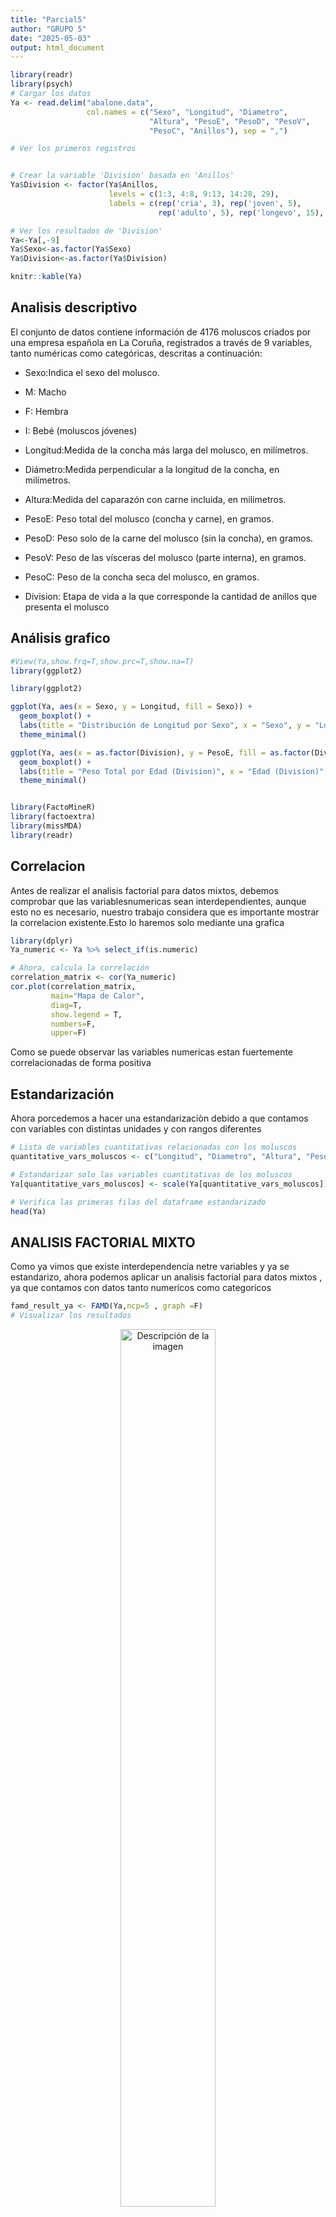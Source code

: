 ```yaml
---
title: "Parcial5"
author: "GRUPO 5"
date: "2025-05-03"
output: html_document
---
```


```r
library(readr)
library(psych)
# Cargar los datos
Ya <- read.delim("abalone.data", 
                 col.names = c("Sexo", "Longitud", "Diametro", 
                               "Altura", "PesoE", "PesoD", "PesoV", 
                               "PesoC", "Anillos"), sep = ",")

# Ver los primeros registros


# Crear la variable 'Division' basada en 'Anillos'
Ya$Division <- factor(Ya$Anillos, 
                      levels = c(1:3, 4:8, 9:13, 14:28, 29), 
                      labels = c(rep('cria', 3), rep('joven', 5), 
                                 rep('adulto', 5), rep('longevo', 15), 'longevo'))

# Ver los resultados de 'Division'
Ya<-Ya[,-9]
Ya$Sexo<-as.factor(Ya$Sexo)
Ya$Division<-as.factor(Ya$Division)

knitr::kable(Ya)
```
## **Analisis descriptivo**

El conjunto de datos contiene información de 4176 moluscos criados por una empresa española en La Coruña, registrados a través de 9 variables, tanto numéricas como categóricas, descritas a continuación:

* Sexo:Indica el sexo del molusco.

* M: Macho

* F: Hembra

* I: Bebé (moluscos jóvenes)

* Longitud:Medida de la concha más larga del molusco, en milímetros.

* Diámetro:Medida perpendicular a la longitud de la concha, en milímetros.

* Altura:Medida del caparazón con carne incluida, en milímetros.

* PesoE:
Peso total del molusco (concha y carne), en gramos.

* PesoD:
Peso solo de la carne del molusco (sin la concha), en gramos.

* PesoV:
Peso de las vísceras del molusco (parte interna), en gramos.

* PesoC:
Peso de la concha seca del molusco, en gramos.

* Division: Etapa de vida a la que corresponde la cantidad de anillos que presenta el molusco




## **Análisis grafico**
```r

#View(Ya,show.frq=T,show.prc=T,show.na=T)
library(ggplot2)

library(ggplot2)

ggplot(Ya, aes(x = Sexo, y = Longitud, fill = Sexo)) +
  geom_boxplot() +
  labs(title = "Distribución de Longitud por Sexo", x = "Sexo", y = "Longitud (mm)") +
  theme_minimal()

ggplot(Ya, aes(x = as.factor(Division), y = PesoE, fill = as.factor(Division))) +
  geom_boxplot() +
  labs(title = "Peso Total por Edad (Division)", x = "Edad (Division)", y = "Peso Total (gramos)") +
  theme_minimal()



```
```r
library(FactoMineR)
library(factoextra)
library(missMDA)
library(readr)

```


## **Correlacion**

Antes de realizar el analisis factorial para datos mixtos, debemos comprobar que las variablesnumericas sean interdependientes, aunque esto no es necesario, nuestro trabajo considera que es importante mostrar la correlacion existente.Esto lo haremos solo mediante una grafica
```r
library(dplyr)
Ya_numeric <- Ya %>% select_if(is.numeric)

# Ahora, calcula la correlación
correlation_matrix <- cor(Ya_numeric)
cor.plot(correlation_matrix,
         main="Mapa de Calor",
         diag=T,
         show.legend = T, 
         numbers=F, 
         upper=F)

```

Como se puede observar las variables numericas estan fuertemente correlacionadas de forma positiva


## **Estandarización**
Ahora porcedemos a hacer una estandarizaciòn debido a que contamos con variables con distintas unidades y con rangos diferentes
```r
# Lista de variables cuantitativas relacionadas con los moluscos
quantitative_vars_moluscos <- c("Longitud", "Diametro", "Altura", "PesoE", "PesoD", "PesoV", "PesoC")

# Estandarizar solo las variables cuantitativas de los moluscos
Ya[quantitative_vars_moluscos] <- scale(Ya[quantitative_vars_moluscos])

# Verifica las primeras filas del dataframe estandarizado
head(Ya)

```


## **ANALISIS FACTORIAL MIXTO**
Como ya vimos que existe interdependencia netre variables y ya se estandarizo, ahora podemos aplicar un analisis factorial para datos mixtos , ya que contamos con datos tanto numericos como categoricos
```r
famd_result_ya <- FAMD(Ya,ncp=5 , graph =F)
# Visualizar los resultados


```


<center>
![Descripción de la imagen](C:/Users/Khatia/Downloads/imagen1.png){height=50%, width=60%}</center>

<center>
![Descripción de la imagen](C:/Users/Khatia/Downloads/imagen2.png){height=30%, width=40%}</center>

<center>![Descripción de la imagen](C:/Users/Khatia/Downloads/imagen3.png){height=30%, width=40%}</center>


## **AUTOVALORES**

```r
famd_pre_result_ya <- Ya %>% 
  FAMD( ncp=5 ,graph =F)

eigenvalues <- famd_pre_result_ya %>% get_eigenvalue()

eigenvalues

```

La Dim.1 captura el 59.66% de la variabilidad, y juntas las primeras tres dimensiones explican el 76.73345 de los datos, ademas se suele optar por el numero de dimensiones que cumplan con un porcentaje considerable que explique la varianza de los datos o cuando los eingenvalores sean mayor a 1 con esto podemos reducir los datos a pocas dimensiones sin perder mucha información, lo cual facilita el análisis y la visualización.

## **GRAFICA COMPLEMENTARIA**
```r
famd_pre_result_ya %>% fviz_screeplot(addlabels = TRUE, ylim = c(0, 80),
                                   barfill="white", barcolor ="darkblue",
                                   linecolor ="red")


```

## **Análisis de las Variables: Coordenadas, Calidad de Representación y Contribución a los Componentes**
```r
var_analysis <- famd_pre_result_ya %>% get_famd_var()
var_analysis$coord
var_analysis$cos2
var_analysis$contrib

```

**coordenadas**:

* Longitud tiene un valor alto en Dim.1 (0.9253), lo que indica que la variable Longitud contribuye fuertemente a la primera dimensión.

* Sexo tiene un valor más bajo en Dim.1 (0.4183), lo que sugiere que la variable Sexo tiene una contribución más pequeña en esta dimensión.

**cos2**:

* La variable PesoD tiene un valor alto de cos2 en Dim.1 (0.7703), lo que indica que está bien representada por la primera dimensión. La representación en Dim.2 y Dim.3 es muy baja, lo que sugiere que PesoD no se ajusta bien a estas dimensiones.


**contrib**:

* Altura tiene una importante contribución en Dim.1 (10.74), lo que muestra que esta variable es clave para la primera dimensión. Sin embargo, su contribución en Dim.2 (0.42) es mucho menor, lo que indica que Altura no es tan relevante para esa dimensión

## **Grafica complemnetaria**
```r
famd_pre_result_ya %>% fviz_contrib(choice = "var", axes=1,)
```

Con la grafica podemos ver que variables contribuyen mas a las primera dimension

## **variables cuantitativas**

```r
var_analysis_quanti <- famd_pre_result_ya %>% get_famd_var(element = "quanti.var")
var_analysis_quanti$coord
var_analysis_quanti$cos2
var_analysis_quanti$contrib

```

**Algunas interpretaciones:**

**coord**

* Longitud:

* En Dim.1, tiene un valor alto de 0.9619, lo que indica que tiene una fuerte contribución o asociación con la primera dimensión.

* En Dim.2 y Dim.3, sus valores son bajos, lo que significa que Longitud está principalmente representada en la Dim.1, y su influencia sobre las dimensiones posteriores es muy pequeña.

**cos2**

* PesoD (Peso de la cáscara):

* En Dim.1, tiene un valor de 0.8777, lo que indica que esta variable está bien representada en la primera dimensión, pero su calidad disminuye en las dimensiones posteriores.

**contrib**

* Longitud:

* En Dim.1, tiene una contribución de 12.93, lo que significa que "Longitud" explica una porción significativa de la varianza en la primera dimensión.

* En Dim.2 y Dim.3, su contribución es muy baja, lo que refuerza la idea de que "Longitud" es más importante en la Dim.1.


```r
famd_pre_result_ya %>% 
  fviz_famd_var(choice = "quanti.var", col.var = "contrib",
                gradient.cols = c("red","yellow","green"))

```


* Las variables PesoC, PesoD y Altura tienen un mayor impacto en Dim.1.

* Las variables de peso (PesoC y PesoD) tienen contribuciones importantes pero moderadas a Dim.1, mientras que Altura tiene una contribución destacada.

* Dim.1 es la principal dimensión y explica la mayor parte de la variabilidad de los datos.


## **VARIABLES CUALITATIVAS**

```r
var_analysis_quali <- famd_pre_result_ya %>% get_famd_var(element = "quali.var")
var_analysis_quali$coord
# v.test: pruebas Z. Si el valor es mayor en valor absoluto a 1.96 entonces
# la categoria aporta a la dimension (es significativa)

var_analysis_quali$v.test
famd_pre_result_ya %>% 
 fviz_famd_var("quali.var", col.var = "contrib",
               gradient.cols = c("red","yellow","green"))

```
**Interpretaciones**:

**para coord**

* cria (Rango de Edad: Cría): Con un valor de -6.3431308, la categoría "cría" tiene una contribución negativa significativa en la Dim.1, lo que implica que los individuos jóvenes tienen una relación opuesta a la principal variabilidad de la muestra.

**para el test**

* F (Sexo: Femenino): Con un valor de 22.91, este valor es alto, lo que indica que la categoría "Femenino" tiene una contribución significativa en la Dimensión 1.

* I (Sexo: Bebé): Tiene un valor de -41.59, lo que también sugiere una contribución significativa pero en sentido opuesto a la categoría "Femenino". La categoría "Bebé" tiene una fuerte diferencia en la Dimensión 1 en comparación con las otras categorías.

## **Analisis de individuos**

```r
ind_analysis <- famd_pre_result_ya %>% get_famd_ind()
ind_analysis$coord[1:5,] 
ind_analysis$contrib[1:5,]
ind_analysis$cos2[1:5,]
```

**interpretacion**


**coord**

* El individuo 1 tiene una fuerte carga negativa en Dim.1(-3.36), lo que sugiere que está relacionado con características que afectan esa dimensión, como el tamaño o peso. En Dim.2(-0.44)y Dim.3(0.11), tiene valores bajos, lo que significa que su posición está principalmente influenciada por Dim.1.

**cos2**

*  El individuo 2 tiene un cos2 muy bajo en Dim.1 (2.71e-05)y Dim.2( 0.000016), lo que sugiere que estas dimensiones no están explicando bien su posición. Sin embargo, tiene un valor ligeramente más alto en Dim.3(0.0021), lo que significa que esta dimensión puede estar mejor representando sus características.


**contrib**

* El individuo 1 tiene una contribución muy alta en Dim.1(12.93), lo que indica que está fuertemente influenciado por las variables asociadas con esta dimensión (por ejemplo, "Longitud" o "PesoE"). En Dim.2 y Dim.3, su contribución es baja, lo que sugiere que esas dimensiones tienen menor relevancia para este individuo.
